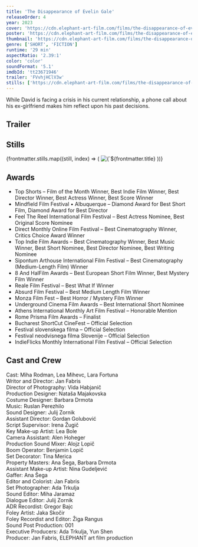 ```yaml
---
title: 'The Disappearance of Evelin Gale'
releaseOrder: 4
year: 2023
cover: 'https://cdn.elephant-art-film.com/films/the-disappearance-of-evelin-gale/still_59.png'
poster: 'https://cdn.elephant-art-film.com/films/the-disappearance-of-evelin-gale/poster.webp'
thumbnail: 'https://cdn.elephant-art-film.com/films/the-disappearance-of-evelin-gale/poster_thumb.webp'
genre: ['SHORT', 'FICTION']
runtime: '29 min'
aspectRatio: '2.39:1'
color: 'color'
soundFormat: '5.1'
imdbId: 'tt23671946'
trailer: 'FVvhjHClV3w'
stills: ['https://cdn.elephant-art-film.com/films/the-disappearance-of-evelin-gale/still_03.png', 'https://cdn.elephant-art-film.com/films/the-disappearance-of-evelin-gale/still_04.png', 'https://cdn.elephant-art-film.com/films/the-disappearance-of-evelin-gale/still_13.png', 'https://cdn.elephant-art-film.com/films/the-disappearance-of-evelin-gale/still_17.png', 'https://cdn.elephant-art-film.com/films/the-disappearance-of-evelin-gale/still_18.png', 'https://cdn.elephant-art-film.com/films/the-disappearance-of-evelin-gale/still_19.png', 'https://cdn.elephant-art-film.com/films/the-disappearance-of-evelin-gale/still_23.png', 'https://cdn.elephant-art-film.com/films/the-disappearance-of-evelin-gale/still_37.png', 'https://cdn.elephant-art-film.com/films/the-disappearance-of-evelin-gale/still_39.png', 'https://cdn.elephant-art-film.com/films/the-disappearance-of-evelin-gale/still_59.png', 'https://cdn.elephant-art-film.com/films/the-disappearance-of-evelin-gale/still_61.png']
---
```



While David is facing a crisis in his current relationship, a phone call about his ex-girlfriend makes him reflect upon his past decisions.

## Trailer

<YouTube id={frontmatter.trailer} class="md:mx-24 xl:mx-12 my-6" />

## Stills

<div class="grid grid-cols-1 sm:grid-cols-2 lg:grid-cols-3 gap-2">
    {frontmatter.stills.map((still, index) => (
        <img src={still} alt={`${frontmatter.title} - Still ${index}`} class="!my-0" />
    ))}
</div>

## Awards

- Top Shorts – Film of the Month Winner, Best Indie Film Winner, Best Director Winner, Best Actress Winner, Best Score Winner
- Mindfield Film Festival • Albuquerque – Diamond Award for Best Short Film, Diamond Award for Best Director
- Feel The Reel International Film Festival – Best Actress Nominee, Best Original Score Nominee
- Direct Monthly Online Film Festival – Best Cinematography Winner, Critics Choice Award Winner
- Top Indie Film Awards – Best Cinematography Winner, Best Music Winner, Best Short Nominee, Best Director Nominee, Best Writing Nominee
- Sipontum Arthouse International Film Festival – Best Cinematography (Medium-Length Film) Winner
- 8 And HalFilm Awards – Best European Short Film Winner, Best Mystery Film Winner
- Reale Film Festival – Best What If Winner
- Absurd Film Festival – Best Medium Length Film Winner
- Monza Film Fest – Best Horror / Mystery Film Winner
- Underground Cinema Film Awards – Best International Short Nominee
- Athens International Monthly Art Film Festival – Honorable Mention
- Rome Prisma Film Awards – Finalist
- Bucharest ShortCut CineFest – Official Selection
- Festival slovenskega filma – Official Selection
- Festival neodvisnega filma Slovenije – Official Selection
- IndieFlicks Monthly International Film Festival – Official Selection


## Cast and Crew

<span class="font-light">Cast:</span> <span class="font-medium">Miha Rodman, Lea Mihevc, Lara Fortuna</span>  
<span class="font-light">Writor and Director:</span> <span class="font-medium">Jan Fabris</span>  
<span class="font-light">Director of Photography:</span> <span class="font-medium">Vida Habjanič</span>  
<span class="font-light">Production Designer:</span> <span class="font-medium">Nataša Majakovska</span>  
<span class="font-light">Costume Designer:</span> <span class="font-medium">Barbara Drmota</span>  
<span class="font-light">Music:</span> <span class="font-medium">Ruslan Perezhilo</span>  
<span class="font-light">Sound Designer:</span> <span class="font-medium">Julij Zornik</span>  
<span class="font-light">Assistant Director:</span> <span class="font-medium">Gordan Golubović</span>  
<span class="font-light">Script Supervisor:</span> <span class="font-medium">Irena Žugič</span>  
<span class="font-light">Key Make-up Artist:</span> <span class="font-medium">Lea Bole</span>  
<span class="font-light">Camera Assistant:</span> <span class="font-medium">Alen Hoheger</span>  
<span class="font-light">Production Sound Mixer:</span> <span class="font-medium">Alojz Lopič</span>  
<span class="font-light">Boom Operator:</span> <span class="font-medium">Benjamin Lopič</span>  
<span class="font-light">Set Decorator:</span> <span class="font-medium">Tina Merica</span>  
<span class="font-light">Property Masters:</span> <span class="font-medium">Ana Šega, Barbara Drmota</span>  
<span class="font-light">Assistant Make-up Artist:</span> <span class="font-medium">Nina Gudeljević</span>  
<span class="font-light">Gaffer:</span> <span class="font-medium">Ana Šega</span>  
<span class="font-light">Editor and Colorist:</span> <span class="font-medium">Jan Fabris</span>  
<span class="font-light">Set Photographer:</span> <span class="font-medium">Ada Trkulja</span>  
<span class="font-light">Sound Editor:</span> <span class="font-medium">Miha Jaramaz</span>  
<span class="font-light">Dialogue Editor:</span> <span class="font-medium">Julij Zornik</span>  
<span class="font-light">ADR Recordist:</span> <span class="font-medium">Gregor Bajc</span>  
<span class="font-light">Foley Artist:</span> <span class="font-medium">Jaka Skočir</span>  
<span class="font-light">Foley Recordist and Editor:</span> <span class="font-medium">Žiga Rangus</span>  
<span class="font-light">Sound Post Production:</span> <span class="font-medium">001</span>  
<span class="font-light">Executive Producers:</span> <span class="font-medium">Ada Trkulja, Yun Shen</span>  
<span class="font-light">Producer:</span> <span class="font-medium">Jan Fabris, ELEPHANT art film production</span>  
